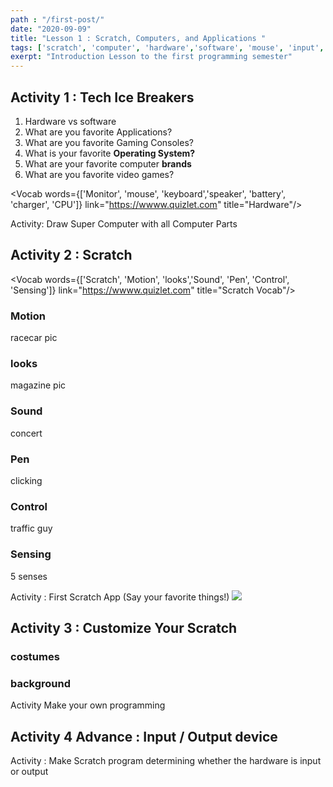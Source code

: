 ```yaml
---
path : "/first-post/"
date: "2020-09-09"
title: "Lesson 1 : Scratch, Computers, and Applications "
tags: ['scratch', 'computer', 'hardware','software', 'mouse', 'input', 'output', 'monitor', 'speaker', 'keyboard','delay']
exerpt: "Introduction Lesson to the first programming semester"
---
```





## Activity 1 : Tech Ice Breakers
1. Hardware vs software
2. What are you favorite Applications?
3. What are you favorite Gaming Consoles?
4. What is your favorite **Operating System?**
5. What are your favorite computer **brands**
6. What are you favorite video games?

<Vocab words={['Monitor', 'mouse', 'keyboard','speaker', 'battery', 'charger', 'CPU']} link="https://wwww.quizlet.com" title="Hardware"/> 

Activity: Draw Super Computer with all Computer Parts

## Activity 2 : Scratch


<Vocab words={['Scratch', 'Motion', 'looks','Sound', 'Pen', 'Control', 'Sensing']} link="https://wwww.quizlet.com" title="Scratch Vocab"/> 

### Motion 
racecar pic

### looks
magazine pic

### Sound
concert

### Pen
clicking

### Control 
traffic guy

### Sensing
5 senses

Activity : First Scratch App (Say your favorite things!)
<img src={sc} class="test"/>



## Activity 3 : Customize Your Scratch

### costumes

### background

Activity Make your own programming


## Activity 4 **Advance** : Input / Output device

Activity : Make Scratch program determining whether the hardware is input or output
